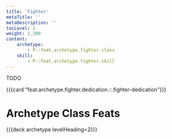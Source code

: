 ```yaml
---
title: 'Fighter'
metaTitle: ''
metaDescription: ''
tocLevel: 2
weight: 1_300
content:
    archetype:
        - P::feat.archetype.fighter.class
    skill:
        - P::feat.archetype.fighter.skill
---
```


TODO

{{{card "feat.archetype.fighter.dedication.::.fighter-dedication"}}}

# Archetype Class Feats

{{{deck archetype levelHeading=2}}}
